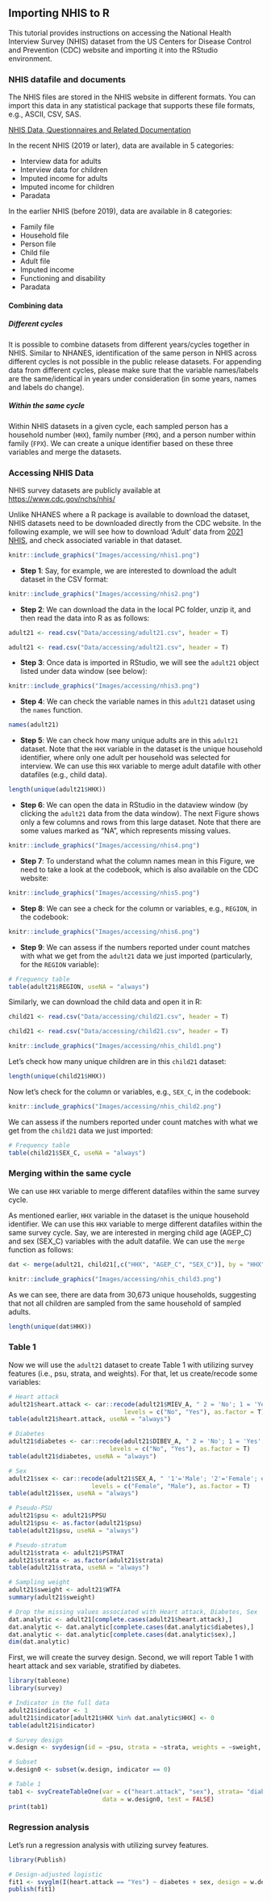 ## Importing NHIS to R {.unnumbered}

This tutorial provides instructions on accessing the National Health Interview Survey (NHIS) dataset from the US Centers for Disease Control and Prevention (CDC) website and importing it into the RStudio environment.

### NHIS datafile and documents

The NHIS files are stored in the NHIS website in different formats. You can import this data in any statistical package that supports these file formats, e.g., ASCII, CSV, SAS.

::: column-margin
[NHIS Data, Questionnaires and Related Documentation](https://www.cdc.gov/nchs/nhis/data-questionnaires-documentation.htm)
:::

::: column-margin
In the recent NHIS (2019 or later), data are available in 5 categories:

-   Interview data for adults
-   Interview data for children
-   Imputed income for adults
-   Imputed income for children
-   Paradata
:::

::: column-margin
In the earlier NHIS (before 2019), data are available in 8 categories:

-   Family file
-   Household file
-   Person file
-   Child file
-   Adult file
-   Imputed income
-   Functioning and disability
-   Paradata
:::

#### Combining data

##### Different cycles

It is possible to combine datasets from different years/cycles together in NHIS. Similar to NHANES, identification of the same person in NHIS across different cycles is not possible in the public release datasets. For appending data from different cycles, please make sure that the variable names/labels are the same/identical in years under consideration (in some years, names and labels do change).

##### Within the same cycle

Within NHIS datasets in a given cycle, each sampled person has a household number (`HHX`), family number (`FMX`), and a person number within family (`FPX`). We can create a unique identifier based on these three variables and merge the datasets.

### Accessing NHIS Data

::: column-margin
NHIS survey datasets are publicly available at <https://www.cdc.gov/nchs/nhis/>
:::

Unlike NHANES where a R package is available to download the dataset, NHIS datasets need to be downloaded directly from the CDC website. In the following example, we will see how to download 'Adult' data from [2021 NHIS](https://www.cdc.gov/nchs/nhis/2021nhis.htm), and check associated variable in that dataset.

```r
knitr::include_graphics("Images/accessing/nhis1.png")
```

-   **Step 1**: Say, for example, we are interested to download the adult dataset in the CSV format:

```r
knitr::include_graphics("Images/accessing/nhis2.png")
```

-   **Step 2**: We can download the data in the local PC folder, unzip it, and then read the data into R as as follows:

```r
adult21 <- read.csv("Data/accessing/adult21.csv", header = T)
```

```r
adult21 <- read.csv("Data/accessing/adult21.csv", header = T)
```

-   **Step 3**: Once data is imported in RStudio, we will see the `adult21` object listed under data window (see below):

```r
knitr::include_graphics("Images/accessing/nhis3.png")
```

-   **Step 4**: We can check the variable names in this `adult21` dataset using the `names` function.

```r
names(adult21)
```

-   **Step 5**: We can check how many unique adults are in this `adult21` dataset. Note that the `HHX` variable in the dataset is the unique household identifier, where only one adult per household was selected for interview. We can use this `HHX` variable to merge adult datafile with other datafiles (e.g., child data).

```r
length(unique(adult21$HHX))
```

-   **Step 6**: We can open the data in RStudio in the dataview window (by clicking the `adult21` data from the data window). The next Figure shows only a few columns and rows from this large dataset. Note that there are some values marked as "NA", which represents missing values.

```r
knitr::include_graphics("Images/accessing/nhis4.png")
```

-   **Step 7**: To understand what the column names mean in this Figure, we need to take a look at the codebook, which is also available on the CDC website:

```r
knitr::include_graphics("Images/accessing/nhis5.png")
```

-   **Step 8**: We can see a check for the column or variables, e.g., `REGION`, in the codebook:

```r
knitr::include_graphics("Images/accessing/nhis6.png")
```

-   **Step 9**: We can assess if the numbers reported under count matches with what we get from the `adult21` data we just imported (particularly, for the `REGION` variable):

```r
# Frequency table
table(adult21$REGION, useNA = "always") 
```

Similarly, we can download the child data and open it in R:

```r
child21 <- read.csv("Data/accessing/child21.csv", header = T)
```

```r
child21 <- read.csv("Data/accessing/child21.csv", header = T)
```

```r
knitr::include_graphics("Images/accessing/nhis_child1.png")
```

Let's check how many unique children are in this `child21` dataset:

```r
length(unique(child21$HHX))
```

Now let's check for the column or variables, e.g., `SEX_C`, in the codebook:

```r
knitr::include_graphics("Images/accessing/nhis_child2.png")
```

We can assess if the numbers reported under count matches with what we get from the `child21` data we just imported:

```r
# Frequency table
table(child21$SEX_C, useNA = "always") 
```

### Merging within the same cycle

::: callout-note
We can use `HHX` variable to merge different datafiles within the same survey cycle.
:::

As mentioned earlier, `HHX` variable in the dataset is the unique household identifier. We can use this `HHX` variable to merge different datafiles within the same survey cycle. Say, we are interested in merging child age (AGEP_C) and sex (SEX_C) variables with the adult datafile. We can use the `merge` function as follows:

```r
dat <- merge(adult21, child21[,c("HHX", "AGEP_C", "SEX_C")], by = "HHX", all = T)
```

```r
knitr::include_graphics("Images/accessing/nhis_child3.png")
```

As we can see, there are data from 30,673 unique households, suggesting that not all children are sampled from the same household of sampled adults.

```r
length(unique(dat$HHX))
```

### Table 1

Now we will use the `adult21` dataset to create Table 1 with utilizing survey features (i.e., psu, strata, and weights). For that, let us create/recode some variables:

```r
# Heart attack
adult21$heart.attack <- car::recode(adult21$MIEV_A, " 2 = 'No'; 1 = 'Yes'; else = NA", 
                                levels = c("No", "Yes"), as.factor = T)
table(adult21$heart.attack, useNA = "always")

# Diabetes
adult21$diabetes <- car::recode(adult21$DIBEV_A, " 2 = 'No'; 1 = 'Yes'; else = NA", 
                            levels = c("No", "Yes"), as.factor = T)
table(adult21$diabetes, useNA = "always")

# Sex
adult21$sex <- car::recode(adult21$SEX_A, " '1'='Male'; '2'='Female'; else=NA", 
                       levels = c("Female", "Male"), as.factor = T)
table(adult21$sex, useNA = "always")

# Pseudo-PSU
adult21$psu <- adult21$PPSU
adult21$psu <- as.factor(adult21$psu)
table(adult21$psu, useNA = "always")

# Pseudo-stratum
adult21$strata <- adult21$PSTRAT
adult21$strata <- as.factor(adult21$strata)
table(adult21$strata, useNA = "always")

# Sampling weight
adult21$sweight <- adult21$WTFA
summary(adult21$sweight)

# Drop the missing values associated with Heart attack, Diabetes, Sex
dat.analytic <- adult21[complete.cases(adult21$heart.attack),]
dat.analytic <- dat.analytic[complete.cases(dat.analytic$diabetes),]
dat.analytic <- dat.analytic[complete.cases(dat.analytic$sex),]
dim(dat.analytic)
```

First, we will create the survey design. Second, we will report Table 1 with heart attack and sex variable, stratified by diabetes.

```r
library(tableone)
library(survey)

# Indicator in the full data
adult21$indicator <- 1
adult21$indicator[adult21$HHX %in% dat.analytic$HHX] <- 0
table(adult21$indicator)

# Survey design
w.design <- svydesign(id = ~psu, strata = ~strata, weights = ~sweight, data = adult21, nest = T)

# Subset
w.design0 <- subset(w.design, indicator == 0)

# Table 1
tab1 <- svyCreateTableOne(var = c("heart.attack", "sex"), strata= "diabetes", 
                          data = w.design0, test = FALSE)
print(tab1)
```

### Regression analysis

Let's run a regression analysis with utilizing survey features.

```r
library(Publish)

# Design-adjusted logistic
fit1 <- svyglm(I(heart.attack == "Yes") ~ diabetes + sex, design = w.design0, family = binomial)
publish(fit1)
```
